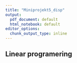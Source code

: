 ```yaml
---
title: "Miniprojekt5_disp"
output:
  pdf_document: default
  html_notebook: default
editor_options:
  chunk_output_type: inline
---
```



## Linear programering 

\begin{itemize}
  \item Kanonisk form:
  \begin{itemize}
    \item max $c_1x_1+\cdots+c_nx_n=c^Tx$
    \item Under betingerlserne.
    \item $\begin{bmatrix} a_{11}x_1+\cdots+a_{1n}x_n \leq b_1 \\ \vdots \\ a_{m1}x_1+\cdots + a_{mn}x_n \leq b_m \end{bmatrix}$ eller $Ax \leq b$.
    \item $x \geq 0$
    \item $x_i$ er varible. $c_i$ er koefficenterne. Som giver kriteriefunktionen
    \item $z=c_1x_1+\cdots + c_nx_n$ som skal maximeres
  \end{itemize}
  \item Standart form:
  \begin{itemize}
    \item max $c_1x_1+\cdots+c_nx_n=c^Tx$
    \item Under betingerlserne.
    \item $\begin{bmatrix} a_{11}x_1+\cdots+a_{1n}x_n = b_1 \\ \vdots \\ a_{m1}x_1+\cdots + a_{mn}x_n = b_m \end{bmatrix}$ eller $Ax = b$.
    \item $x \geq 0$
  \end{itemize}
  \item Et lineart programerings problem på kanonisk form kan bringes på standard form, ved at nye variable.
  \item $x_{n+1},\ldots,  x_{m+n}$, en for hver bibetingelse. 
  \item max $c_1x_1+\cdots+c_nx_n=\bar{c}^T\bar{x}$
  \item Under betingerlserne.
  \item $\begin{bmatrix} a_{11}x_1+\cdots+a_{1n}x_n+x_{n+1} \leq b_1 \\ \vdots \\ a_{m1}x_1+\cdots + a_{mn}x_n+x_{n+m} \leq b_m \end{bmatrix}$ eller $\bar{A}\bar{x} \leq b$.
  \item $\bar{x} \geq 0$
  \item hvor $\bar{A}=\begin{bmatrix} A, I \end{bmatrix}$
  \item $\bar{c}=\begin{bmatrix} c \\ 0 \end{bmatrix}$
\end{itemize}